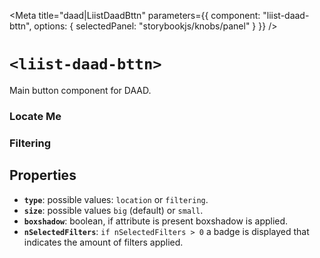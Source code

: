 
<Meta
  title="daad|LiistDaadBttn"
  parameters={{
    component: "liist-daad-bttn",
    options: { selectedPanel: "storybookjs/knobs/panel" }
  }}
/>

# `<liist-daad-bttn>`

Main button component for DAAD.

### Locate Me
<Preview>
  <liist-daad-bttn
    type="location"
    boxshadow
  ></liist-daad-bttn>
</Preview>

<Preview>
  <liist-daad-bttn
    type="location"
    size="small"
    boxshadow
  ></liist-daad-bttn>
</Preview>

### Filtering

<Preview>
  <liist-daad-bttn
    type="filtering"
    boxshadow
  ></liist-daad-bttn>
</Preview>

<Preview>
  <liist-daad-bttn
    type="filtering"
    size="small"
    boxshadow
  ></liist-daad-bttn>
</Preview>

<Preview>
  <liist-daad-bttn
    type="filtering"
    size="small"
    nSelectedFilters="4"
    boxshadow
  ></liist-daad-bttn>
</Preview>

## Properties

- **`type`**: possible values: `location` or `filtering`.
- **`size`**: possible values `big` (default) or `small`.
- **`boxshadow`**: boolean, if attribute is present boxshadow is applied.
- **`nSelectedFilters`**: `if nSelectedFilters > 0` a badge is displayed that indicates the amount of filters applied.
